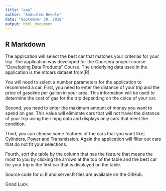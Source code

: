 ---
title: "aaa"
author: "Andualem Bekele"
date: "September 30, 2018"
output: html_document
---


## R Markdown

The application will select the best car that matches your criterias for your trip. The application was developed for the Coursera project course  "Developing Data Products" Course. The underlying data used in the application is the mtcars dataset from[R].

You will need to select a number parameters for the application to recommend a car. First, you need to enter the distance of your trip and the price of gasoline per gallon in your area. This information will be used to determine the cost of gas for the trip depending on the coice of your car. 

Second, you need to enter the maximum amount of money you want to spend on gas. This value will eliminate cars that will not travel the distance of your trip using their mpg data and displays only cars that meet the condition. 

Third, you can choose some features of the cars that you want like; Cylinders, Power and Transmission. Again the application will filter out cars that do not fit your selections. 

Fourth, sort the table by the column that has the feature that means the most to you by clicking the arrows at the top of the table and the best car for your trip is the first car that is displayed on the table.

Source code for ui.R and server.R files are available on the GitHub.

Good Luck